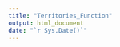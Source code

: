 ```yaml
---
title: "Territories_Function"
output: html_document
date: "`r Sys.Date()`"
---
```























